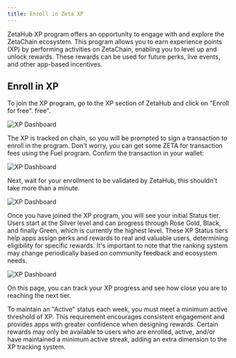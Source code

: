 ```yaml
---
title: Enroll in Zeta XP
---
```


ZetaHub XP program offers an opportunity to engage with and explore the
ZetaChain ecosystem. This program allows you to earn experience points (XP) by
performing activities on ZetaChain, enabling you to level up and unlock rewards.
These rewards can be used for future perks, live events, and other app-based
incentives.

## Enroll in XP

To join the XP program, go to the XP section of ZetaHub and click on "Enroll for free".
free".

![XP Dashboard](/img/docs/zetahub/xp-enroll-1.png)

The XP is tracked on chain, so you will be prompted to sign a transaction to
enroll in the program. Don't worry, you can get some ZETA for transaction fees
using the Fuel program. Confirm the transaction in your wallet:

![XP Dashboard](/img/docs/zetahub/xp-enroll-2.png)

Next, wait for your enrollment to be validated by ZetaHub, this shouldn't take
more than a minute.

![XP Dashboard](/img/docs/zetahub/xp-enroll-3.png)

Once you have joined the XP program, you will see your initial Status tier.
Users start at the Silver level and can progress through Rose Gold, Black, and
finally Green, which is currently the highest level. These XP Status tiers help
apps assign perks and rewards to real and valuable users, determining
eligibility for specific rewards. It's important to note that the ranking system
may change periodically based on community feedback and ecosystem needs.

![XP Dashboard](/img/docs/zetahub/xp-enroll-4.png)

On this page, you can track your XP progress and see how close you are to
reaching the next tier.

To maintain an "Active" status each week, you must meet a minimum active threshold of XP.
This requirement encourages consistent engagement and provides
apps with greater confidence when designing rewards. Certain rewards may only be
available to users who are enrolled, active, and/or have maintained a minimum
active streak, adding an extra dimension to the XP tracking system.

